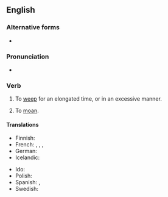 ==English==

===Alternative forms===
* {{l|en|cry one's heart out}}

===Pronunciation===
* {{audio|en|en-au-cry one's eyes out.ogg|Audio (AU)}}

===Verb===
{{en-verb|*|head=[[cry]] [[one's]] [[eye]]s [[out]]}}

# {{lb|en|idiomatic}} To [[weep]] for an elongated time, or in an excessive manner.
#: {{syn|en|weep buckets}}
# {{lb|en|idiomatic}} To [[moan]]. {{rfex|en}} <!--Do we mean complain/whinge, or moan in pain?-->

====Translations====
{{trans-top|to weep for an elongated time}}
* Finnish: {{t|fi|itkeä silmät päästään}}
* French: {{t+|fr|pleurer à chaudes larmes}}, {{t|fr|pleurer à mouchoir que veux-tu}}, {{t+|fr|pleurer comme une madeleine}}, {{t+|fr|pleurer toutes les larmes de son corps}}
* German: {{t+|de|sich die Augen ausweinen}}
* Icelandic: {{t|is|hágráta}}
{{trans-mid}}
* Ido: {{t+|io|ploregar}}
* Polish: {{t|pl|wypłakiwać oczy|impf}}
* Spanish: {{t|es|llorar como una Magdalena}}, {{t|es|llorar a moco tendido}}
* Swedish: {{t|sv|störtgråta}}
{{trans-bottom}}

{{trans-see|to moan|moan}}